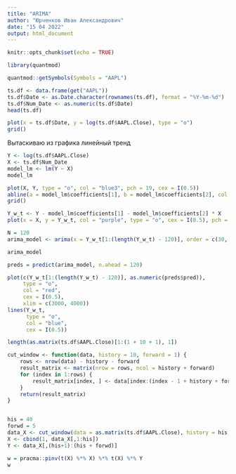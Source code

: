 ```yaml
---
title: "ARIMA"
author: "Юрченков Иван Александрович"
date: "15 04 2022"
output: html_document
---
```


```r
knitr::opts_chunk$set(echo = TRUE)
```

```r
library(quantmod)
```

```r
quantmod::getSymbols(Symbols = "AAPL")
```



```r
ts.df <- data.frame(get("AAPL"))
ts.df$Date <- as.Date.character(rownames(ts.df), format = "%Y-%m-%d")
ts.df$Num_Date <- as.numeric(ts.df$Date)
head(ts.df)
```


```r
plot(x = ts.df$Date, y = log(ts.df$AAPL.Close), type = "o")
grid()
```


Вытаскиваю из графика линейный тренд


```r
Y <- log(ts.df$AAPL.Close)
X <- ts.df$Num_Date
model_lm <- lm(Y ~ X)
model_lm
```

```r
plot(X, Y, type = "o", col = "blue3", pch = 19, cex = I(0.5))
abline(a = model_lm$coefficients[1], b = model_lm$coefficients[2], col ="red")
grid()
```


```r
Y_w_t <- Y - model_lm$coefficients[1] - model_lm$coefficients[2] * X
plot(x = X, y = Y_w_t, col = "purple", type = "o", cex = I(0.5), pch = 19)
```


```r
N = 120
arima_model <- arima(x = Y_w_t[1:(length(Y_w_t) - 120)], order = c(30, 0, 0))
```

```r
arima_model
```

```r

preds = predict(arima_model, n.ahead = 120)

plot(c(Y_w_t[1:(length(Y_w_t) - 120)], as.numeric(preds$pred)), 
     type = "o", 
     col = "red", 
     cex = I(0.5), 
     xlim = c(3000, 4000))
lines(Y_w_t, 
      type = "o", 
      col = "blue", 
      cex = I(0.5))
```

```r
length(as.matrix(ts.df$AAPL.Close)[1:(1 + 10 + 1), 1])
```


```r
cut_window <- function(data, history = 10, forward = 1) {
    rows <- nrow(data) - history - forward
    result_matrix <- matrix(nrow = rows, ncol = history + forward)
    for (index in 1:rows) {
        result_matrix[index, ] <- data[index:(index - 1 + history + forward), 1]
    }
    return(result_matrix)
}


his = 40
forwd = 5
data_X <- cut_window(data = as.matrix(ts.df$AAPL.Close), history = his, forward = forwd)
X <- cbind(1, data_X[,1:his])
Y <- data_X[,(his+1):(his + forwd)]

w = pracma::pinv(t(X) %*% X) %*% t(X) %*% Y
w
```

